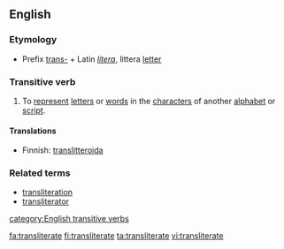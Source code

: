 ==English==

===Etymology===
*Prefix [[trans-]] + Latin ''[[litera]]'', littera [[letter]]

===Transitive verb===
{{en-verb|transliterat|ing}}
# To [[represent]] [[letter]]s or [[word]]s in the [[character]]s of another [[alphabet]] or [[script]].

====Translations====
*Finnish: [[translitteroida]]

===Related terms===
*[[transliteration]]
*[[transliterator]]

[[category:English transitive verbs]]

[[fa:transliterate]]
[[fi:transliterate]]
[[ta:transliterate]]
[[vi:transliterate]]